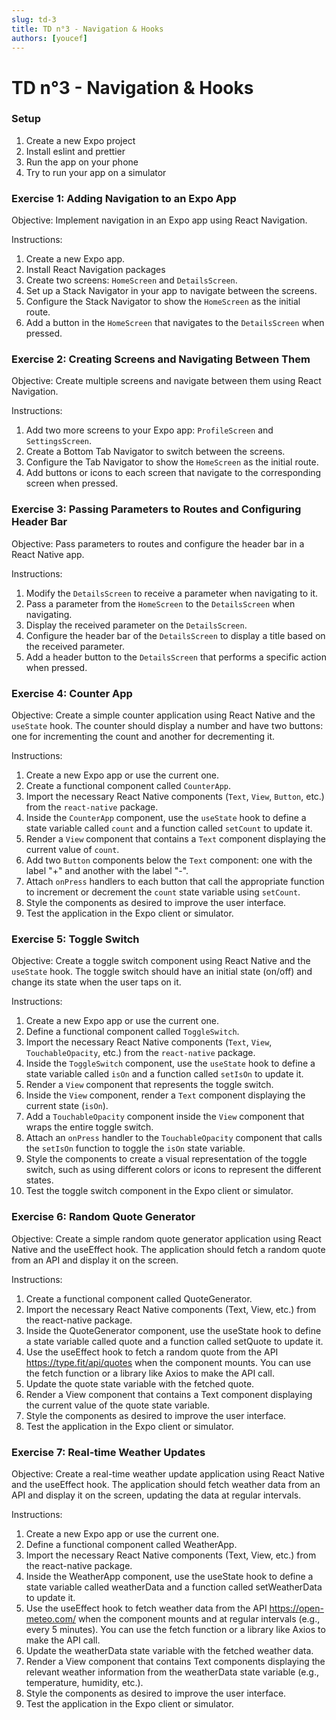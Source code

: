```yaml
---
slug: td-3
title: TD n°3 - Navigation & Hooks
authors: [youcef]
---
```


# TD n°3 - Navigation & Hooks

### Setup

1. Create a new Expo project
2. Install eslint and prettier
3. Run the app on your phone
4. Try to run your app on a simulator

### Exercise 1: Adding Navigation to an Expo App

Objective: Implement navigation in an Expo app using React Navigation.

Instructions:
1. Create a new Expo app.
2. Install React Navigation packages
3. Create two screens: `HomeScreen` and `DetailsScreen`.
4. Set up a Stack Navigator in your app to navigate between the screens.
5. Configure the Stack Navigator to show the `HomeScreen` as the initial route.
6. Add a button in the `HomeScreen` that navigates to the `DetailsScreen` when pressed.

### Exercise 2: Creating Screens and Navigating Between Them

Objective: Create multiple screens and navigate between them using React Navigation.

Instructions:
1. Add two more screens to your Expo app: `ProfileScreen` and `SettingsScreen`.
2. Create a Bottom Tab Navigator to switch between the screens.
3. Configure the Tab Navigator to show the `HomeScreen` as the initial route.
4. Add buttons or icons to each screen that navigate to the corresponding screen when pressed.

### Exercise 3: Passing Parameters to Routes and Configuring Header Bar

Objective: Pass parameters to routes and configure the header bar in a React Native app.

Instructions:
1. Modify the `DetailsScreen` to receive a parameter when navigating to it.
2. Pass a parameter from the `HomeScreen` to the `DetailsScreen` when navigating.
3. Display the received parameter on the `DetailsScreen`.
4. Configure the header bar of the `DetailsScreen` to display a title based on the received parameter.
5. Add a header button to the `DetailsScreen` that performs a specific action when pressed.

### Exercise 4: Counter App

Objective: Create a simple counter application using React Native and the `useState` hook. The counter should display a number and have two buttons: one for incrementing the count and another for decrementing it.

Instructions:
1. Create a new Expo app or use the current one.
2. Create a functional component called `CounterApp`.
3. Import the necessary React Native components (`Text`, `View`, `Button`, etc.) from the `react-native` package.
4. Inside the `CounterApp` component, use the `useState` hook to define a state variable called `count` and a function called `setCount` to update it.
5. Render a `View` component that contains a `Text` component displaying the current value of `count`.
6. Add two `Button` components below the `Text` component: one with the label "+" and another with the label "-".
7. Attach `onPress` handlers to each button that call the appropriate function to increment or decrement the `count` state variable using `setCount`.
8. Style the components as desired to improve the user interface.
9. Test the application in the Expo client or simulator.

### Exercise 5: Toggle Switch

Objective: Create a toggle switch component using React Native and the `useState` hook. The toggle switch should have an initial state (on/off) and change its state when the user taps on it.

Instructions:
1. Create a new Expo app or use the current one.
2. Define a functional component called `ToggleSwitch`.
3. Import the necessary React Native components (`Text`, `View`, `TouchableOpacity`, etc.) from the `react-native` package.
4. Inside the `ToggleSwitch` component, use the `useState` hook to define a state variable called `isOn` and a function called `setIsOn` to update it.
5. Render a `View` component that represents the toggle switch.
6. Inside the `View` component, render a `Text` component displaying the current state (`isOn`).
7. Add a `TouchableOpacity` component inside the `View` component that wraps the entire toggle switch.
8. Attach an `onPress` handler to the `TouchableOpacity` component that calls the `setIsOn` function to toggle the `isOn` state variable.
9. Style the components to create a visual representation of the toggle switch, such as using different colors or icons to represent the different states.
10. Test the toggle switch component in the Expo client or simulator.

### Exercise 6: Random Quote Generator

Objective: Create a simple random quote generator application using React Native and the useEffect hook. The application should fetch a random quote from an API and display it on the screen.

Instructions:
1. Create a functional component called QuoteGenerator.
2. Import the necessary React Native components (Text, View, etc.) from the react-native package.
3. Inside the QuoteGenerator component, use the useState hook to define a state variable called quote and a function called setQuote to update it.
4. Use the useEffect hook to fetch a random quote from the API https://type.fit/api/quotes when the component mounts. You can use the fetch function or a library like Axios to make the API call.
5. Update the quote state variable with the fetched quote.
6. Render a View component that contains a Text component displaying the current value of the quote state variable.
7. Style the components as desired to improve the user interface.
8. Test the application in the Expo client or simulator.

### Exercise 7: Real-time Weather Updates

Objective: Create a real-time weather update application using React Native and the useEffect hook. The application should fetch weather data from an API and display it on the screen, updating the data at regular intervals.

Instructions:

1. Create a new Expo app or use the current one.
2. Define a functional component called WeatherApp.
3. Import the necessary React Native components (Text, View, etc.) from the react-native package.
4. Inside the WeatherApp component, use the useState hook to define a state variable called weatherData and a function called setWeatherData to update it.
5. Use the useEffect hook to fetch weather data from the API https://open-meteo.com/ when the component mounts and at regular intervals (e.g., every 5 minutes). You can use the fetch function or a library like Axios to make the API call.
6. Update the weatherData state variable with the fetched weather data.
7. Render a View component that contains Text components displaying the relevant weather information from the weatherData state variable (e.g., temperature, humidity, etc.).
8. Style the components as desired to improve the user interface.
9. Test the application in the Expo client or simulator.

